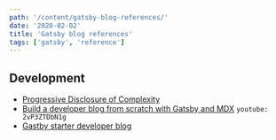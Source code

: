 ```yaml
---
path: '/content/gatsby-blog-references/'
date: '2020-02-02'
title: 'Gatsby blog references'
tags: ['gatsby', 'reference']
---
```


## Development
* [Progressive Disclosure of Complexity](https://lengstorf.com/progressive-disclosure-of-complexity/)
* [Build a developer blog from scratch with Gatsby and MDX](https://www.freecodecamp.org/news/build-a-developer-blog-from-scratch-with-gatsby-and-mdx/)  `youtube: 2vP3ZTDbN1g`
* [Gastby starter developer blog](https://www.gatsbyjs.org/starters/lgcolella/gatsby-starter-developer-blog/)
